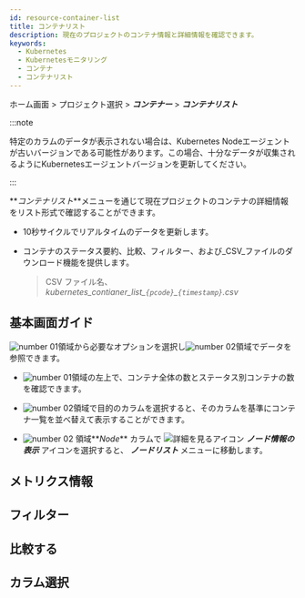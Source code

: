 ```yaml
---
id: resource-container-list
title: コンテナリスト
description: 現在のプロジェクトのコンテナ情報と詳細情報を確認できます。
keywords:
  - Kubernetes
  - Kubernetesモニタリング
  - コンテナ
  - コンテナリスト
---
```


ホーム画面 > プロジェクト選択 > **_コンテナー_** > **_コンテナリスト_**

:::note

特定のカラムのデータが表示されない場合は、Kubernetes Nodeエージェントが古いバージョンである可能性があります。この場合、十分なデータが収集されるようにKubernetesエージェントバージョンを更新してください。 

:::

**_コンテナリスト_**メニューを通じて現在プロジェクトのコンテナの詳細情報をリスト形式で確認することができます。 

- 10秒サイクルでリアルタイムのデータを更新します。 

- コンテナのステータス要約、比較、フィルター、および_CSV_ファイルのダウンロード機能を提供します。

  > CSV ファイル名、_kubernetes_contianer_list\_`{pcode}`\_`{timestamp}`.csv_

## 基本画面ガイド

<ImgLang img='k8s-resource-container-list-m.png' desc='コンテナ一覧メイン画面' />

![number 01](/img/number-01.png)領域から必要なオプションを選択し![number 02](/img/number-02.png)領域でデータを参照できます。 

- ![number 01](/img/number-01.png)領域の左上で、コンテナ全体の数とステータス別コンテナの数を確認できます。

- ![number 02](/img/number-02.png)領域で目的のカラムを選択すると、そのカラムを基準にコンテナ一覧を並べ替えて表示することができます。

- ![number 02](/img/number-02.png) 領域**_Node_** カラムで ![詳細を見るアイコン](/img/ic-pageview.svg) **_ノード情報の表示_** アイコンを選択すると、 **_ノードリスト_** メニューに移動します。

## メトリクス情報


<K8slistmetric />

## フィルター


<K8slistfilter />

## 比較する


<K8slistcompare />

## カラム選択


<K8slistcl />
